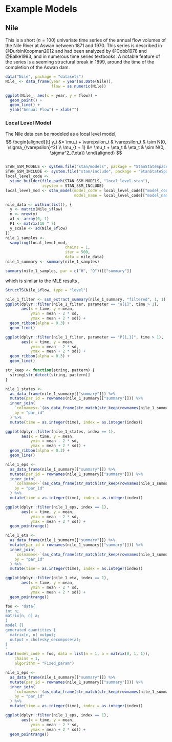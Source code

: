 # Example Models

## Nile

This is a short ($n = 100$) univariate time series of the annual flow volumes of
the Nile River at Aswan between 1871 and 1970. 
This series is described in @DurbinKoopman2012 and had been analyzed by @Cobb1978 and @Balke1993, and in numerous time series textbooks.
A notable feature of the series is a seeming structural break in 1899, around the time of the completion of the Aswan dam.

```r
data("Nile", package = "datasets")
Nile_ <- data_frame(year = year(as.Date(Nile)),
                    flow = as.numeric(Nile))
```

```r
ggplot(Nile_, aes(x = year, y = flow)) +
  geom_point() +
  geom_line() +
  ylab("Annual Flow") + xlab("")
```

### Local Level Model

The Nile data can be modeled as a local level model,
$$
\begin{aligned}[t]
y_t &= \mu_t + \varepsilon_t & \varepsilon_t & \sim N(0, \sigma_{\varepsilon}^2) \\
\mu_{t + 1} &= \mu_t + \eta_t &
\eta_t & \sim N(0, \sigma^2_{\eta})
\end{aligned}
$$

```r
```

```r
STAN_SSM_MODELS <- system.file("stan/models", package = "StanStateSpace")
STAN_SSM_INCLUDE <- system.file("stan/include", package = "StanStateSpace")
local_level_code <-
  stanc_builder(file.path(STAN_SSM_MODELS, "local_level.stan"),
                isystem = STAN_SSM_INCLUDE)
local_level_mod <- stan_model(model_code = local_level_code[["model_code"]],
                              model_name = local_level_code[["model_name"]])
```

```r
nile_data <- within(list(), {
  y <- matrix(Nile_$flow)
  n <- nrow(y)
  a1 <- array(0, 1)
  P1 <- matrix(10 ^ 7)
  y_scale <- sd(Nile_$flow)
})
nile_1_samples <- 
  sampling(local_level_mod,
                          chains = 1,
                          iter = 500,
                          data = nile_data)
nile_1_summary <- summary(nile_1_samples)
```

```r
summary(nile_1_samples, par = c("H", "Q"))[["summary"]]
```
which is similar to the MLE results ,
```r
StructTS(Nile_$flow, type = "level")
```

```r
nile_1_filter <- ssm_extract_summary(nile_1_summary, "filtered", 1, 1)
ggplot(dplyr::filter(nile_1_filter, parameter == "a[1]", time > 1),
       aes(x = time, y = mean, 
           ymin = mean - 2 * sd,
           ymax = mean + 2 * sd)) +
  geom_ribbon(alpha = 0.3) +
  geom_line()

```

```r
ggplot(dplyr::filter(nile_1_filter, parameter == "P[1,1]", time > 1),
       aes(x = time, y = mean, 
           ymin = mean - 2 * sd,
           ymax = mean + 2 * sd)) +
  geom_ribbon(alpha = 0.3) +
  geom_line()

```


```r
str_keep <- function(string, pattern) {
  string[str_detect(string, pattern)]
}

nile_1_states <-
  as_data_frame(nile_1_summary[["summary"]]) %>%
  mutate(par_id = rownames(nile_1_summary[["summary"]])) %>%
  inner_join(
    `colnames<-`(as_data_frame(str_match(str_keep(rownames(nile_1_summary[["summary"]]), "^alpha\\["), "^alpha\\[(\\d+),(\\d+)\\]")), c("par_id", "time", "index")),
    by = "par_id"
  ) %>%
  mutate(time = as.integer(time), index = as.integer(index))

ggplot(dplyr::filter(nile_1_states, index == 1),
       aes(x = time, y = mean,
           ymin = mean - 2 * sd,
           ymax = mean + 2 * sd)) +
  geom_ribbon(alpha = 0.3) +
  geom_line()

```

```r
nile_1_eps <-
  as_data_frame(nile_1_summary[["summary"]]) %>%
  mutate(par_id = rownames(nile_1_summary[["summary"]])) %>%
  inner_join(
    `colnames<-`(as_data_frame(str_match(str_keep(rownames(nile_1_summary[["summary"]]), "^eps\\["), "^eps\\[(\\d+),(\\d+)\\]")), c("par_id", "time", "index")),
    by = "par_id"
  ) %>%
  mutate(time = as.integer(time), index = as.integer(index))

ggplot(dplyr::filter(nile_1_eps, index == 1),
       aes(x = time, y = mean, 
           ymin = mean - 2 * sd,
           ymax = mean + 2 * sd)) +
  geom_pointrange()

```

```r
nile_1_eta <-
  as_data_frame(nile_1_summary[["summary"]]) %>%
  mutate(par_id = rownames(nile_1_summary[["summary"]])) %>%
  inner_join(
    `colnames<-`(as_data_frame(str_match(str_keep(rownames(nile_1_summary[["summary"]]), "^eta\\["), "^eta\\[(\\d+),(\\d+)\\]")), c("par_id", "time", "index")),
    by = "par_id"
  ) %>%
  mutate(time = as.integer(time), index = as.integer(index))

ggplot(dplyr::filter(nile_1_eta, index == 1),
       aes(x = time, y = mean, 
           ymin = mean - 2 * sd,
           ymax = mean + 2 * sd)) +
  geom_pointrange()

```

```r
foo <- "data{
int n;
matrix[n, n] a;
}
model {}
generated quantities {
  matrix[n, n] output;
  output = cholesky_decompose(a);
}
"
stan(model_code = foo, data = list(n = 1, a = matrix(0, 1, 1)),
    chains = 1, 
    algorithm = "Fixed_param")
```


```r
nile_1_eps <-
  as_data_frame(nile_1_summary[["summary"]]) %>%
  mutate(par_id = rownames(nile_1_summary[["summary"]])) %>%
  inner_join(
    `colnames<-`(as_data_frame(str_match(str_keep(rownames(nile_1_summary[["summary"]]), "^eps\\["), "^eps\\[(\\d+),(\\d+)\\]")), c("par_id", "time", "index")),
    by = "par_id"
  ) %>%
  mutate(time = as.integer(time), index = as.integer(index))

ggplot(dplyr::filter(nile_1_eps, index == 1),
       aes(x = time, y = mean, 
           ymin = mean - 2 * sd,
           ymax = mean + 2 * sd)) +
  geom_pointrange()

```


